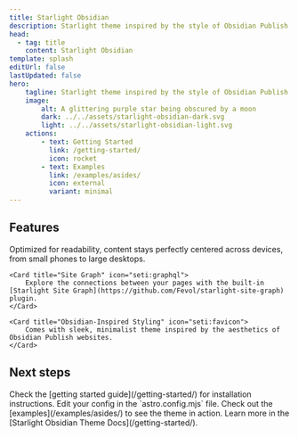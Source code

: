 ```yaml
---
title: Starlight Obsidian
description: Starlight theme inspired by the style of Obsidian Publish websites.
head:
  - tag: title
    content: Starlight Obsidian
template: splash
editUrl: false
lastUpdated: false
hero:
    tagline: Starlight theme inspired by the style of Obsidian Publish websites.
    image:
        alt: A glittering purple star being obscured by a moon
        dark: ../../assets/starlight-obsidian-dark.svg
        light: ../../assets/starlight-obsidian-light.svg
    actions:
        - text: Getting Started
          link: /getting-started/
          icon: rocket
        - text: Examples
          link: /examples/asides/
          icon: external
          variant: minimal
---
```



## Features

<CardGrid stagger>
    <Card title="Centered Reading" icon="bars">
        Optimized for readability, content stays perfectly centered across devices, from small phones to large desktops.
    </Card>

    <Card title="Site Graph" icon="seti:graphql">
        Explore the connections between your pages with the built-in [Starlight Site Graph](https://github.com/Fevol/starlight-site-graph) plugin.
    </Card>

    <Card title="Obsidian-Inspired Styling" icon="seti:favicon">
        Comes with sleek, minimalist theme inspired by the aesthetics of Obsidian Publish websites.
    </Card>
</CardGrid>


## Next steps

<CardGrid stagger>
    <Card title="Install the plugin" icon="puzzle">
        Check the [getting started guide](/getting-started/) for installation
        instructions.
    </Card>
    <Card title="Configure the plugin" icon="rocket">
        Edit your config in the `astro.config.mjs` file.
    </Card>
    <Card title="Preview the theme" icon="seti:image">
        Check out the [examples](/examples/asides/) to see the theme in action.
    </Card>
    <Card title="Read the docs" icon="open-book">
        Learn more in the [Starlight Obsidian Theme Docs](/getting-started/).
    </Card>
</CardGrid>

